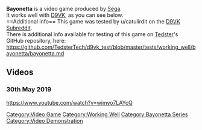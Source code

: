 <strong>Bayonetta</strong> is a video game produced by [[Sega]].
<br />
It works well with [[D9VK]], as you can see below.
<br />
==Additional info==
This game was tested by u/catulirdit on the [[D9VK Subreddit]].
<br />
There is additional info available for testing of this game on [[User:Tedster|Tedster]]'s GitHub repository, here:
<br />
https://github.com/TedsterTech/d9vk_test/blob/master/tests/working_well/bayonetta/bayonetta.md

==Videos==
===30th May 2019===
<youtube>https://www.youtube.com/watch?v=wimyo7LAYcQ</youtube>

[[Category:Video Game]]
[[Category:Working Well]]
[[Category:Bayonetta Series]]
[[Category:Video Demonstration]]
